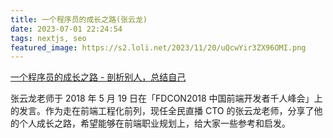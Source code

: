 ```yaml
---
title: 一个程序员的成长之路(张云龙)
date: 2023-07-01 22:24:54
tags: nextjs, seo
featured_image: https://s2.loli.net/2023/11/20/uQcwYir3ZX96OMI.png
---
```


[一个程序员的成长之路 - 剖析别人，总结自己](https://mp.weixin.qq.com/s/zWPjfHiYxx0HH9lE99Yijw)

张云龙老师于 2018 年 5 月 19 日在「FDCON2018 中国前端开发者千人峰会」上的发言。作为走在前端工程化前列，现任全民直播 CTO 的张云龙老师，分享了他的个人成长之路，希望能够在前端职业规划上，给大家一些参考和启发。
